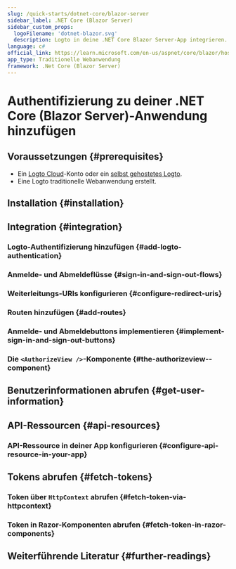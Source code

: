 ```yaml
---
slug: /quick-starts/dotnet-core/blazor-server
sidebar_label: .NET Core (Blazor Server)
sidebar_custom_props:
  logoFilename: 'dotnet-blazor.svg'
  description: Logto in deine .NET Core Blazor Server-App integrieren.
language: c#
official_link: https://learn.microsoft.com/en-us/aspnet/core/blazor/hosting-models?view=aspnetcore-9.0#blazor-server
app_type: Traditionelle Webanwendung
framework: .Net Core (Blazor Server)
---
```




# Authentifizierung zu deiner .NET Core (Blazor Server)-Anwendung hinzufügen

<GuideTip />

## Voraussetzungen \{#prerequisites}

- Ein [Logto Cloud](https://cloud.logto.io)-Konto oder ein [selbst gehostetes Logto](/introduction/set-up-logto-oss).
- Eine Logto traditionelle Webanwendung erstellt.

## Installation \{#installation}

<Installation />

## Integration \{#integration}

### Logto-Authentifizierung hinzufügen \{#add-logto-authentication}

<AddAuthentication />

### Anmelde- und Abmeldeflüsse \{#sign-in-and-sign-out-flows}

<SignInAndSignOutFlows />

### Weiterleitungs-URIs konfigurieren \{#configure-redirect-uris}

<ConfigureRedirectUris />

### Routen hinzufügen \{#add-routes}

<AddRoutes />

### Anmelde- und Abmeldebuttons implementieren \{#implement-sign-in-and-sign-out-buttons}

<ImplementButtons />

### Die `<AuthorizeView />`-Komponente \{#the-authorizeview--component}

<AuthorizeViewComponent />

<Checkpoint />

## Benutzerinformationen abrufen \{#get-user-information}

<GetUserInformation />

## API-Ressourcen \{#api-resources}

<ApiResourcesDescription />

### API-Ressource in deiner App konfigurieren \{#configure-api-resource-in-your-app}

<ConfigureApiResources />

## Tokens abrufen \{#fetch-tokens}

### Token über `HttpContext` abrufen \{#fetch-token-via-httpcontext}

<FetchTokens />

### Token in Razor-Komponenten abrufen \{#fetch-token-in-razor-components}

<FetchTokenInRazorComponents />

## Weiterführende Literatur \{#further-readings}

<FurtherReadings />
